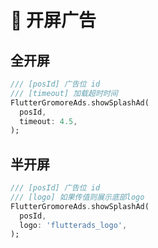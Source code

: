# 📱 开屏广告

## 全开屏

```dart title="example/main.dart"
/// [posId] 广告位 id
/// [timeout] 加载超时时间
FlutterGromoreAds.showSplashAd(
  posId,
  timeout: 4.5,
);
```

## 半开屏

```dart title="example/main.dart"
/// [posId] 广告位 id
/// [logo] 如果传值则展示底部logo
FlutterGromoreAds.showSplashAd(
  posId,
  logo: 'flutterads_logo',
);
```